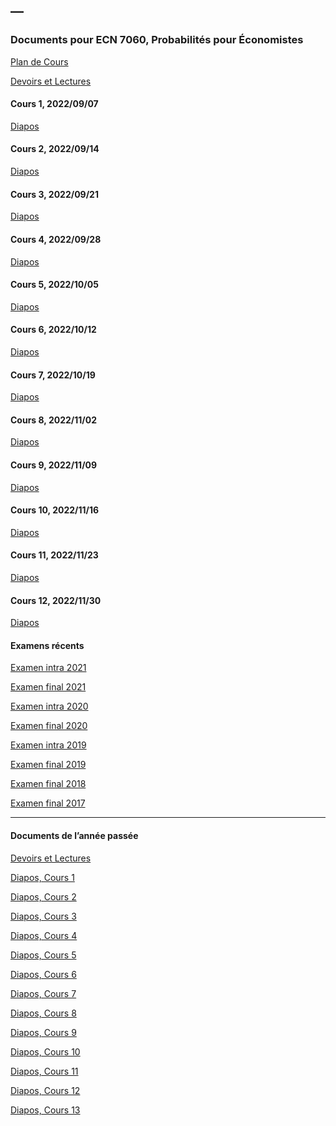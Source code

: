 ---
---

<link rel="stylesheet" href="styles.css" type="text/css">

### Documents pour ECN 7060, Probabilités pour Économistes

[Plan de Cours](./ECN7060/ECN7060A-A22-PC.pdf)

[Devoirs et Lectures](./ECN7060/ECN7060_DL.pdf)

#### Cours 1, 2022/09/07

[Diapos](./ECN7060/ECN7060_1.pdf)

#### Cours 2, 2022/09/14

[Diapos](./ECN7060/ECN7060_2.pdf)

#### Cours 3, 2022/09/21

[Diapos](./ECN7060/ECN7060_3.pdf)

#### Cours 4, 2022/09/28

[Diapos](./ECN7060/ECN7060_4.pdf)

#### Cours 5, 2022/10/05

[Diapos](./ECN7060/ECN7060_5.pdf)

#### Cours 6, 2022/10/12

[Diapos](./ECN7060/ECN7060_6.pdf)

#### Cours 7, 2022/10/19

[Diapos](./ECN7060/ECN7060_7.pdf)

#### Cours 8, 2022/11/02

[Diapos](./ECN7060/ECN7060_8.pdf)

#### Cours 9, 2022/11/09

[Diapos](./ECN7060/ECN7060_9.pdf)

#### Cours 10, 2022/11/16

[Diapos](./ECN7060/ECN7060_10.pdf)

#### Cours 11, 2022/11/23

[Diapos](./ECN7060/ECN7060_11.pdf)

#### Cours 12, 2022/11/30

[Diapos](./ECN7060/ECN7060_12.pdf)

#### Examens récents

[Examen intra 2021](./ECN7060/EI21.pdf)

[Examen final 2021](./ECN7060/EF21.pdf)

[Examen intra 2020](./ECN7060/EI20.pdf)

[Examen final 2020](./ECN7060/EF20A.pdf)

[Examen intra 2019](./ECN7060/EI19.pdf)

[Examen final 2019](./ECN7060/EF19A.pdf)

[Examen final 2018](./ECN7060/EF18A.pdf)

[Examen final 2017](./ECN7060/EF17A.pdf)

***

#### Documents de l'année passée

[Devoirs et Lectures](./ECN7060/ECN7060_DL_2021.pdf)

[Diapos, Cours 1](./ECN7060/ECN7060_1_2021.pdf)

[Diapos, Cours 2](./ECN7060/ECN7060_2_2021.pdf)

[Diapos, Cours 3](./ECN7060/ECN7060_3_2021.pdf)

[Diapos, Cours 4](./ECN7060/ECN7060_4_2021.pdf)

[Diapos, Cours 5](./ECN7060/ECN7060_5_2021.pdf)

[Diapos, Cours 6](./ECN7060/ECN7060_6_2021.pdf)

[Diapos, Cours 7](./ECN7060/ECN7060_7_2021.pdf)

[Diapos, Cours 8](./ECN7060/ECN7060_8_2021.pdf)

[Diapos, Cours 9](./ECN7060/ECN7060_9_2021.pdf)

[Diapos, Cours 10](./ECN7060/ECN7060_10_2021.pdf)

[Diapos, Cours 11](./ECN7060/ECN7060_11_2021.pdf)

[Diapos, Cours 12](./ECN7060/ECN7060_12_2021.pdf)

[Diapos, Cours 13](./ECN7060/ECN7060_13_2021.pdf)
